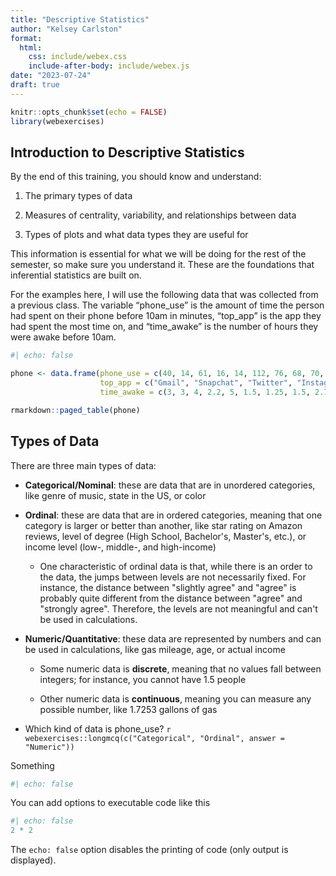 ```yaml
---
title: "Descriptive Statistics"
author: "Kelsey Carlston"
format: 
  html:
    css: include/webex.css
    include-after-body: include/webex.js
date: "2023-07-24"
draft: true
---
```


```r
knitr::opts_chunk$set(echo = FALSE)
library(webexercises)
```

## Introduction to Descriptive Statistics

By the end of this training, you should know and understand:

1.  The primary types of data

2.  Measures of centrality, variability, and relationships between data

3.  Types of plots and what data types they are useful for

This information is essential for what we will be doing for the rest of the semester, so make sure you understand it. These are the foundations that inferential statistics are built on.

For the examples here, I will use the following data that was collected from a previous class. The variable "phone_use" is the amount of time the person had spent on their phone before 10am in minutes, "top_app" is the app they had spent the most time on, and "time_awake" is the number of hours they were awake before 10am.

```r
#| echo: false

phone <- data.frame(phone_use = c(40, 14, 61, 16, 14, 112, 76, 68, 70, 17, 70, 35),
                    top_app = c("Gmail", "Snapchat", "Twitter", "Instagram", "Messenger", "Twitter", "Messenger", "TikTok", "Twitter", "Snapchat", "TikTok", "Messenger"),
                    time_awake = c(3, 3, 4, 2.2, 5, 1.5, 1.25, 1.5, 2.75, 3.2, 3, 2))

rmarkdown::paged_table(phone)

```

## Types of Data

There are three main types of data:

-   **Categorical/Nominal**: these are data that are in unordered categories, like genre of music, state in the US, or color

-   **Ordinal**: these are data that are in ordered categories, meaning that one category is larger or better than another, like star rating on Amazon reviews, level of degree (High School, Bachelor\'s, Master\'s, etc.), or income level (low-, middle-, and high-income)

    -   One characteristic of ordinal data is that, while there is an order to the data, the jumps between levels are not necessarily fixed. For instance, the distance between \"slightly agree\" and \"agree\" is probably quite different from the distance between \"agree\" and \"strongly agree\". Therefore, the levels are not meaningful and can\'t be used in calculations.

-   **Numeric/Quantitative**: these data are represented by numbers and can be used in calculations, like gas mileage, age, or actual income

    -   Some numeric data is **discrete**, meaning that no values fall between integers; for instance, you cannot have 1.5 people

    -   Other numeric data is **continuous**, meaning you can measure any possible number, like 1.7253 gallons of gas

- Which kind of data is phone_use? `r webexercises::longmcq(c("Categorical", "Ordinal", answer = "Numeric"))`


Something

```r
#| echo: false

```

You can add options to executable code like this

```r
#| echo: false
2 * 2
```

The `echo: false` option disables the printing of code (only output is displayed).
